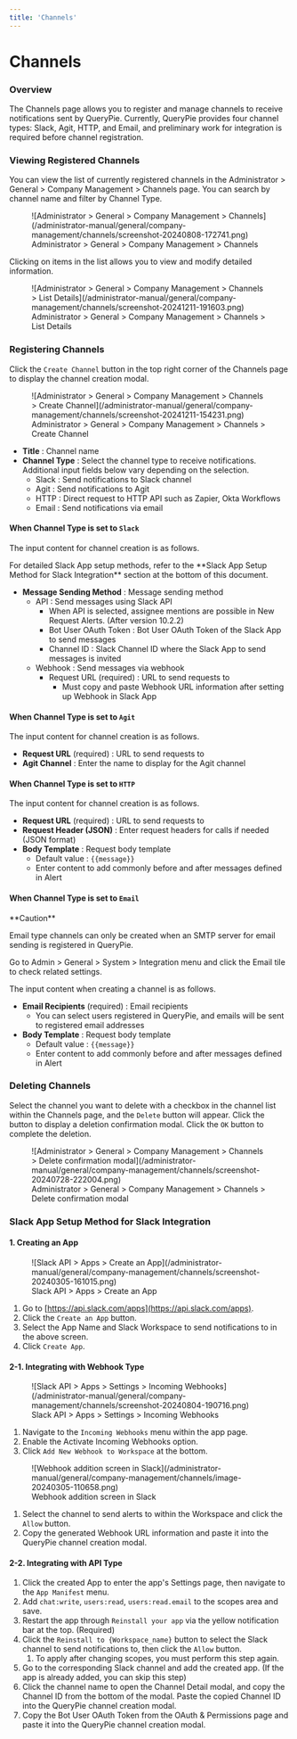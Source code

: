 ```yaml
---
title: 'Channels'
---
```



# Channels

### Overview

The Channels page allows you to register and manage channels to receive notifications sent by QueryPie. Currently, QueryPie provides four channel types: Slack, Agit, HTTP, and Email, and preliminary work for integration is required before channel registration.

### Viewing Registered Channels

You can view the list of currently registered channels in the Administrator &gt; General &gt; Company Management &gt; Channels page. You can search by channel name and filter by Channel Type.

<figure data-layout="center" data-align="center">
![Administrator &gt; General &gt; Company Management &gt; Channels](/administrator-manual/general/company-management/channels/screenshot-20240808-172741.png)
<figcaption>
Administrator &gt; General &gt; Company Management &gt; Channels
</figcaption>
</figure>

Clicking on items in the list allows you to view and modify detailed information.

<figure data-layout="center" data-align="center">
![Administrator &gt; General &gt; Company Management &gt; Channels &gt; List Details](/administrator-manual/general/company-management/channels/screenshot-20241211-191603.png)
<figcaption>
Administrator &gt; General &gt; Company Management &gt; Channels &gt; List Details
</figcaption>
</figure>


### Registering Channels

Click the `Create Channel` button in the top right corner of the Channels page to display the channel creation modal.

<figure data-layout="center" data-align="center">
![Administrator &gt; General &gt; Company Management &gt; Channels &gt; Create Channel](/administrator-manual/general/company-management/channels/screenshot-20241211-154231.png)
<figcaption>
Administrator &gt; General &gt; Company Management &gt; Channels &gt; Create Channel
</figcaption>
</figure>

*  **Title**  : Channel name
*  **Channel Type**  : Select the channel type to receive notifications. Additional input fields below vary depending on the selection.
    * Slack : Send notifications to Slack channel
    * Agit : Send notifications to Agit
    * HTTP : Direct request to HTTP API such as Zapier, Okta Workflows
    * Email : Send notifications via email

#### When Channel Type is set to `Slack`

The input content for channel creation is as follows.

<Callout type="info">
For detailed Slack App setup methods, refer to the  **Slack App Setup Method for Slack Integration**  section at the bottom of this document.
</Callout>

*  **Message Sending Method**  : Message sending method
    * API : Send messages using Slack API
        * When API is selected, assignee mentions are possible in New Request Alerts. (After version 10.2.2)
        * Bot User OAuth Token : Bot User OAuth Token of the Slack App to send messages
        * Channel ID : Slack Channel ID where the Slack App to send messages is invited
    * Webhook : Send messages via webhook
        * Request URL (required) : URL to send requests to
            * Must copy and paste Webhook URL information after setting up Webhook in Slack App

#### When Channel Type is set to `Agit`

The input content for channel creation is as follows.

*  **Request URL**  (required) : URL to send requests to
*  **Agit Channel**  : Enter the name to display for the Agit channel

#### When Channel Type is set to `HTTP`

The input content for channel creation is as follows.

*  **Request URL**  (required) : URL to send requests to
*  **Request Header (JSON)**  : Enter request headers for calls if needed (JSON format)
*  **Body Template**  : Request body template
    * Default value : `{{message}}`
    * Enter content to add commonly before and after messages defined in Alert

#### When Channel Type is set to `Email`

<Callout type="important">
**Caution**

Email type channels can only be created when an SMTP server for email sending is registered in QueryPie.

Go to Admin &gt; General &gt; System &gt; Integration menu and click the Email tile to check related settings.
</Callout>

The input content when creating a channel is as follows.

*  **Email Recipients**  (required) : Email recipients
    * You can select users registered in QueryPie, and emails will be sent to registered email addresses
*  **Body Template**  : Request body template
    * Default value : `{{message}}` 
    * Enter content to add commonly before and after messages defined in Alert

### Deleting Channels

Select the channel you want to delete with a checkbox in the channel list within the Channels page, and the `Delete` button will appear. Click the button to display a deletion confirmation modal. Click the `OK` button to complete the deletion.

<figure data-layout="center" data-align="center">
![Administrator &gt; General &gt; Company Management &gt; Channels &gt; Delete confirmation modal](/administrator-manual/general/company-management/channels/screenshot-20240728-222004.png)
<figcaption>
Administrator &gt; General &gt; Company Management &gt; Channels &gt; Delete confirmation modal
</figcaption>
</figure>

### Slack App Setup Method for Slack Integration

#### 1. Creating an App

<figure data-layout="center" data-align="center">
![Slack API &gt; Apps &gt; Create an App](/administrator-manual/general/company-management/channels/screenshot-20240305-161015.png)
<figcaption>
Slack API &gt; Apps &gt; Create an App
</figcaption>
</figure>

1. Go to [https://api.slack.com/apps](https://api.slack.com/apps).
2. Click the `Create an App` button.
3. Select the App Name and Slack Workspace to send notifications to in the above screen.
4. Click `Create App`.

#### 2-1. Integrating with Webhook Type

<figure data-layout="center" data-align="center">
![Slack API &gt; Apps &gt; Settings &gt; Incoming Webhooks](/administrator-manual/general/company-management/channels/screenshot-20240804-190716.png)
<figcaption>
Slack API &gt; Apps &gt; Settings &gt; Incoming Webhooks
</figcaption>
</figure>

1. Navigate to the `Incoming Webhooks` menu within the app page.
2. Enable the Activate Incoming Webhooks option.
3. Click `Add New Webhook to Workspace` at the bottom.

<figure data-layout="center" data-align="center">
![Webhook addition screen in Slack](/administrator-manual/general/company-management/channels/image-20240305-110658.png)
<figcaption>
Webhook addition screen in Slack
</figcaption>
</figure>

1. Select the channel to send alerts to within the Workspace and click the `Allow` button.
2. Copy the generated Webhook URL information and paste it into the QueryPie channel creation modal.

#### 2-2. Integrating with API Type

1. Click the created App to enter the app's Settings page, then navigate to the `App Manifest` menu.
2. Add `chat:write`, `users:read`, `users:read.email` to the scopes area and save.
3. Restart the app through `Reinstall your app` via the yellow notification bar at the top. (Required)
4. Click the `Reinstall to {Workspace_name}` button to select the Slack channel to send notifications to, then click the `Allow` button.
    1. To apply after changing scopes, you must perform this step again.
5. Go to the corresponding Slack channel and add the created app. (If the app is already added, you can skip this step)
6. Click the channel name to open the Channel Detail modal, and copy the Channel ID from the bottom of the modal. Paste the copied Channel ID into the QueryPie channel creation modal.
7. Copy the Bot User OAuth Token from the OAuth & Permissions page and paste it into the QueryPie channel creation modal.
